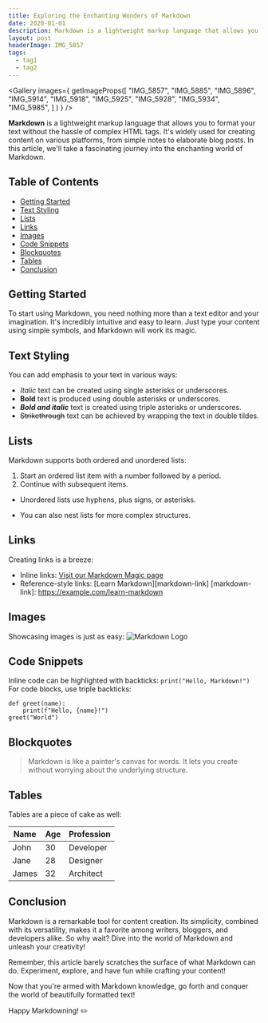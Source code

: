 ```yaml
---
title: Exploring the Enchanting Wonders of Markdown
date: 2020-01-01
description: Markdown is a lightweight markup language that allows you to format your text without the hassle of complex HTML tags. It's widely used for creating content on various platforms, from simple notes to elaborate blog posts. In this article, we'll take a fascinating journey into the enchanting world of Markdown.
layout: post
headerImage: IMG_5857
tags:
  - tag1
  - tag2
---
```


<Gallery images={
  getImageProps([
      "IMG_5857",
      "IMG_5885",
      "IMG_5896",
      "IMG_5914",
      "IMG_5918",
      "IMG_5925",
      "IMG_5928",
      "IMG_5934",
      "IMG_5985",
    ]
  )
} />

**Markdown** is a lightweight markup language that allows you to format your text without the hassle of complex HTML tags. It's widely used for creating content on various platforms, from simple notes to elaborate blog posts. In this article, we'll take a fascinating journey into the enchanting world of Markdown.

## Table of Contents

- [Getting Started](#getting-started)
- [Text Styling](#text-styling)
- [Lists](#lists)
- [Links](#links)
- [Images](#images)
- [Code Snippets](#code-snippets)
- [Blockquotes](#blockquotes)
- [Tables](#tables)
- [Conclusion](#conclusion)

## Getting Started

To start using Markdown, you need nothing more than a text editor and your imagination. It's incredibly intuitive and easy to learn. Just type your content using simple symbols, and Markdown will work its magic.

## Text Styling

You can add emphasis to your text in various ways:
- *Italic* text can be created using single asterisks or underscores.
- **Bold** text is produced using double asterisks or underscores.
- ***Bold and italic*** text is created using triple asterisks or underscores.
- ~~Strikethrough~~ text can be achieved by wrapping the text in double tildes.

## Lists

Markdown supports both ordered and unordered lists:
1. Start an ordered list item with a number followed by a period.
2. Continue with subsequent items.
- Unordered lists use hyphens, plus signs, or asterisks.
+ You can also nest lists for more complex structures.

## Links

Creating links is a breeze:
- Inline links: [Visit our Markdown Magic page](https://example.com/markdown-magic)
- Reference-style links: [Learn Markdown][markdown-link]
[markdown-link]: https://example.com/learn-markdown

## Images

Showcasing images is just as easy:
![Markdown Logo](https://picsum.photos/536/354)

## Code Snippets

Inline code can be highlighted with backticks: `print("Hello, Markdown!")`
For code blocks, use triple backticks:

```python3
def greet(name):
    print(f"Hello, {name}!")
greet("World")
```

## Blockquotes

> Markdown is like a painter's canvas for words.
> It lets you create without worrying about the underlying structure.

## Tables

Tables are a piece of cake as well:


| Name  | Age | Profession |
| ----- | --- | ---------- |
| John  | 30  | Developer  |
| Jane  | 28  | Designer   |
| James | 32  | Architect  |

## Conclusion

Markdown is a remarkable tool for content creation. Its simplicity, combined with its versatility, makes it a favorite among writers, bloggers, and developers alike. So why wait? Dive into the world of Markdown and unleash your creativity!

Remember, this article barely scratches the surface of what Markdown can do. Experiment, explore, and have fun while crafting your content!

Now that you're armed with Markdown knowledge, go forth and conquer the world of beautifully formatted text!

Happy Markdowning! :pencil2:
